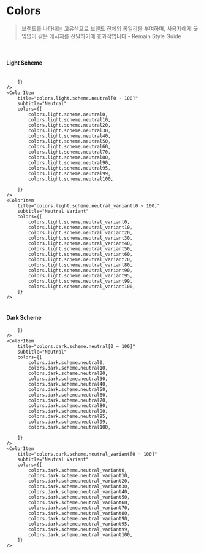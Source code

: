 
<Meta title="FOUNDATION/Colors" />

# Colors

> 브랜드를 나타내는 고유색으로 브랜드 전체의 통일감을 부여하며, 사용자에게 끊임없이 같은 메시지를 전달하기에 효과적입니다 - Remain Style Guide

<br />

#### Light Scheme

<br />

<ColorPalette>
    <ColorItem title="black" subtitle="Black" colors={[colors.light.scheme.black]} />
    <ColorItem title="white" subtitle="White" colors={[colors.light.scheme.white]} />
    <ColorItem
        title="colors.light.scheme.primary[0 ~ 100]"
        subtitle="Primary"
        colors={[
            colors.light.scheme.primary0,
            colors.light.scheme.primary10,
            colors.light.scheme.primary20,
            colors.light.scheme.primary30,
            colors.light.scheme.primary40,
            colors.light.scheme.primary50,
            colors.light.scheme.primary60,
            colors.light.scheme.primary70,
            colors.light.scheme.primary80,
            colors.light.scheme.primary90,
            colors.light.scheme.primary95,
            colors.light.scheme.primary99,
            colors.light.scheme.primary100,
        ]}
    />
    <ColorItem
        title="colors.light.scheme.secondary[0 ~ 100]"
        subtitle="Secondary"
        colors={[
            colors.light.scheme.secondary0,
            colors.light.scheme.secondary10,
            colors.light.scheme.secondary20,
            colors.light.scheme.secondary30,
            colors.light.scheme.secondary40,
            colors.light.scheme.secondary50,
            colors.light.scheme.secondary60,
            colors.light.scheme.secondary70,
            colors.light.scheme.secondary80,
            colors.light.scheme.secondary90,
            colors.light.scheme.secondary95,
            colors.light.scheme.secondary99,
            colors.light.scheme.secondary100,
        ]}
    />
    <ColorItem
        title="colors.light.scheme.tertiary[0 ~ 100]"
        subtitle="Tertiary"
        colors={[
            colors.light.scheme.tertiary0,
            colors.light.scheme.tertiary10,
            colors.light.scheme.tertiary20,
            colors.light.scheme.tertiary30,
            colors.light.scheme.tertiary40,
            colors.light.scheme.tertiary50,
            colors.light.scheme.tertiary60,
            colors.light.scheme.tertiary70,
            colors.light.scheme.tertiary80,
            colors.light.scheme.tertiary90,
            colors.light.scheme.tertiary95,
            colors.light.scheme.tertiary99,
            colors.light.scheme.tertiary100,
        ]}
    />
    <ColorItem
        title="colors.light.scheme.error[0 ~ 100]"
        subtitle="Error"
        colors={[
            colors.light.scheme.error0,
            colors.light.scheme.error10,
            colors.light.scheme.error20,
            colors.light.scheme.error30,
            colors.light.scheme.error40,
            colors.light.scheme.error50,
            colors.light.scheme.error60,
            colors.light.scheme.error70,
            colors.light.scheme.error80,
            colors.light.scheme.error90,
            colors.light.scheme.error95,
            colors.light.scheme.error99,
            colors.light.scheme.error100,

        ]}
    />
    <ColorItem
        title="colors.light.scheme.neutral[0 ~ 100]"
        subtitle="Neutral"
        colors={[
            colors.light.scheme.neutral0,
            colors.light.scheme.neutral10,
            colors.light.scheme.neutral20,
            colors.light.scheme.neutral30,
            colors.light.scheme.neutral40,
            colors.light.scheme.neutral50,
            colors.light.scheme.neutral60,
            colors.light.scheme.neutral70,
            colors.light.scheme.neutral80,
            colors.light.scheme.neutral90,
            colors.light.scheme.neutral95,
            colors.light.scheme.neutral99,
            colors.light.scheme.neutral100,

        ]}
    />
    <ColorItem
        title="colors.light.scheme.neutral_variant[0 ~ 100]"
        subtitle="Neutral Variant"
        colors={[
            colors.light.scheme.neutral_variant0,
            colors.light.scheme.neutral_variant10,
            colors.light.scheme.neutral_variant20,
            colors.light.scheme.neutral_variant30,
            colors.light.scheme.neutral_variant40,
            colors.light.scheme.neutral_variant50,
            colors.light.scheme.neutral_variant60,
            colors.light.scheme.neutral_variant70,
            colors.light.scheme.neutral_variant80,
            colors.light.scheme.neutral_variant90,
            colors.light.scheme.neutral_variant95,
            colors.light.scheme.neutral_variant99,
            colors.light.scheme.neutral_variant100,
        ]}
    />

</ColorPalette>

<br />
<br />

#### Dark Scheme

<ColorPalette>
    <ColorItem title="black" subtitle="Black" colors={[colors.dark.scheme.black]} />
    <ColorItem title="white" subtitle="White" colors={[colors.dark.scheme.white]} />
    <ColorItem
        title="colors.dark.scheme.primary[0 ~ 100]"
        subtitle="Primary"
        colors={[
            colors.dark.scheme.primary0,
            colors.dark.scheme.primary10,
            colors.dark.scheme.primary20,
            colors.dark.scheme.primary30,
            colors.dark.scheme.primary40,
            colors.dark.scheme.primary50,
            colors.dark.scheme.primary60,
            colors.dark.scheme.primary70,
            colors.dark.scheme.primary80,
            colors.dark.scheme.primary90,
            colors.dark.scheme.primary95,
            colors.dark.scheme.primary99,
            colors.dark.scheme.primary100,
        ]}
    />
    <ColorItem
        title="colors.dark.scheme.secondary[0 ~ 100]"
        subtitle="Secondary"
        colors={[
            colors.dark.scheme.secondary0,
            colors.dark.scheme.secondary10,
            colors.dark.scheme.secondary20,
            colors.dark.scheme.secondary30,
            colors.dark.scheme.secondary40,
            colors.dark.scheme.secondary50,
            colors.dark.scheme.secondary60,
            colors.dark.scheme.secondary70,
            colors.dark.scheme.secondary80,
            colors.dark.scheme.secondary90,
            colors.dark.scheme.secondary95,
            colors.dark.scheme.secondary99,
            colors.dark.scheme.secondary100,
        ]}
    />
    <ColorItem
        title="colors.dark.scheme.tertiary[0 ~ 100]"
        subtitle="Tertiary"
        colors={[
            colors.dark.scheme.tertiary0,
            colors.dark.scheme.tertiary10,
            colors.dark.scheme.tertiary20,
            colors.dark.scheme.tertiary30,
            colors.dark.scheme.tertiary40,
            colors.dark.scheme.tertiary50,
            colors.dark.scheme.tertiary60,
            colors.dark.scheme.tertiary70,
            colors.dark.scheme.tertiary80,
            colors.dark.scheme.tertiary90,
            colors.dark.scheme.tertiary95,
            colors.dark.scheme.tertiary99,
            colors.dark.scheme.tertiary100,
        ]}
    />
    <ColorItem
        title="colors.dark.scheme.error[0 ~ 100]"
        subtitle="Error"
        colors={[
            colors.dark.scheme.error0,
            colors.dark.scheme.error10,
            colors.dark.scheme.error20,
            colors.dark.scheme.error30,
            colors.dark.scheme.error40,
            colors.dark.scheme.error50,
            colors.dark.scheme.error60,
            colors.dark.scheme.error70,
            colors.dark.scheme.error80,
            colors.dark.scheme.error90,
            colors.dark.scheme.error95,
            colors.dark.scheme.error99,
            colors.dark.scheme.error100,

        ]}
    />
    <ColorItem
        title="colors.dark.scheme.neutral[0 ~ 100]"
        subtitle="Neutral"
        colors={[
            colors.dark.scheme.neutral0,
            colors.dark.scheme.neutral10,
            colors.dark.scheme.neutral20,
            colors.dark.scheme.neutral30,
            colors.dark.scheme.neutral40,
            colors.dark.scheme.neutral50,
            colors.dark.scheme.neutral60,
            colors.dark.scheme.neutral70,
            colors.dark.scheme.neutral80,
            colors.dark.scheme.neutral90,
            colors.dark.scheme.neutral95,
            colors.dark.scheme.neutral99,
            colors.dark.scheme.neutral100,

        ]}
    />
    <ColorItem
        title="colors.dark.scheme.neutral_variant[0 ~ 100]"
        subtitle="Neutral Variant"
        colors={[
            colors.dark.scheme.neutral_variant0,
            colors.dark.scheme.neutral_variant10,
            colors.dark.scheme.neutral_variant20,
            colors.dark.scheme.neutral_variant30,
            colors.dark.scheme.neutral_variant40,
            colors.dark.scheme.neutral_variant50,
            colors.dark.scheme.neutral_variant60,
            colors.dark.scheme.neutral_variant70,
            colors.dark.scheme.neutral_variant80,
            colors.dark.scheme.neutral_variant90,
            colors.dark.scheme.neutral_variant95,
            colors.dark.scheme.neutral_variant99,
            colors.dark.scheme.neutral_variant100,
        ]}
    />

</ColorPalette>
